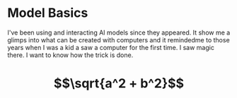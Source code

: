 
# Model Basics

I've been using and interacting AI models since they appeared. It show me a glimps into what can be created with computers and it remindedme to those years when I was a kid a saw a computer for the first time. I saw magic there. I want to know how the trick is done.

# $$\sqrt{a^2 + b^2}$$

